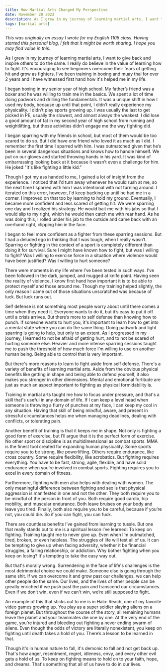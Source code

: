 ```yaml
---
title: How Martial Arts Changed My Perspective
date: November 20 2023
description: As I grew in my journey of learning martial arts, I want to give back and inspire others to do the same. I really do believe in the value of learning how to fight. It's encouraging to see beginners overcome their fears of getting hit and grow as fighters. I’ve been training in boxing and muay thai for over 2 years and I have witnessed first hand how it's helped me in my life.
tags: [martial arts]
---
```


*This was originally an essay I wrote for my English 1105 class. Having started this personal blog, I felt that it might be worth sharing. I hope you may find value in this.*

As I grew in my journey of learning martial arts, I want to give back and inspire others to do the same. I really do believe in the value of learning how to fight. It's encouraging to see beginners overcome their fears of getting hit and grow as fighters. I’ve been training in boxing and muay thai for over 2 years and I have witnessed first hand how it's helped me in my life. 

I began boxing in my senior year of high school. My father’s friend was a boxer and he was willing to train me in the basics. We spent a lot of time doing padwork and drilling the fundamentals. It was a unique shift in how I used my body, because up until that point, I didn’t really experience my physicality. I didn't play sports growing up. I was usually the last to get picked in PE, usually the slowest, and almost always the weakest. I did lose a good amount of fat in my second year of high school from running and weightlifting, but those activities didn’t engage me the way fighting did. 

I began sparring with my friends in school, but most of them would be too scared to do so. But I did have one friend who loved it as much as I did. I remember the first time I sparred with him. I was outmatched given that he’s been in several dangerous situations and knows how to handle himself. We put on our gloves and started throwing hands in his yard. It was kind of embarrassing looking back at it because it wasn’t even a challenge for him. He joked "It's like fighting a little kid.”

Though I got my ass handed to me, I gained a lot of insight from the experience. I noticed that I'd turn away whenever he would rush at me, so the next time I sparred with him I was intentional with not turning around. I iterated on this error, however, I'd keep backing up until he had me in a corner. I improved on that too by learning to hold my ground. Eventually, I became more confident and less scared of getting hit. We were sparring one day and I realized his strategy. He would bait me with his jabs so that I would slip to my right, which he would then catch me with rear hand. As he was doing this, I rolled under his jab to the outside and came back with an overhand right, clipping him in the face. 

I began to feel more confident as a fighter from these sparring sessions. But I had a deluded ego in thinking that I was tough, when I really wasn’t. Sparring or fighting in the context of a sport is completely different than doing it for survival. Sure I might have known how to fight, but was I willing to fight? Was I willing to exercise force in a situation where violence would have been justified? Was I willing to hurt someone?

There were moments in my life where I’ve been tested in such ways. I’ve been followed in the dark, jumped, and mugged at knife point. Having seen the reality of violence, I know first hand how important it is to be able to protect myself and those around me. Though my training helped slightly, the only reason I came out of those situations unscratched was because of luck. But luck runs out. 

Self defense is not something most people worry about until there comes a time when they need it. Everyone wants to do it, but it’s easy to put it off until a crisis arrives. But there’s more to self defense than knowing how to punch. If someone wants to hurt you, it's important to learn how to get into a mental state where you can do the same thing. Doing padwork and light sparring is going to help, but only to an extent. As I progressed in my journey, I learned to not be afraid of getting hurt, and to not be scared of hurting someone else. Heavier and more intense sparring sessions taught me to push the threshold of how much force I’m willing to use on another human being. Being able to control that is very important.
 
But there's more reasons to learn to fight aside from self defense. There's a variety of benefits of learning martial arts. Aside from the obvious physical benefits like getting in shape and being able to defend yourself, it also makes you stronger in other dimensions. Mental and emotional fortitude are just as much an aspect important to fighting as physical formidability is.

Training in martial arts taught me how to focus under pressure, and that's a skill that's useful in any domain of life. If I can keep a level head when someone is throwing a flurry of punches at my face, I can keep my cool in any situation. Having that skill of being mindful, aware, and present in stressful circumstances helps me when managing deadlines, dealing with conflicts, or tolerating pain.

Another benefit of training is that it keeps me in shape. Not only is fighting a good form of exercise, but I’ll argue that it is the perfect form of exercise. No other sport or discipline is as multidimensional as combat sports. MMA is the finest tool created for expanding human physicality. Some sports require you to be strong, like powerlifting. Others require endurance, like cross country. Some require flexibility, like acrobatics. But fighting requires everything. You have to be fast, strong, agile, flexible, and have solid endurance when you’re involved in combat sports. Fighting requires you to excel in every domain of fitness.
	
Furthermore, fighting with men also helps with dealing with women. The only meaningful difference between fighting and sex is that physical aggression is manifested in one and not the other. They both require you to be mindful of the person in front of you. Both require good cardio, hip mobility, and muscular endurance. Both leave bruises on your body and leave you tired. Finally, both also require you to be careful, because if you’re not, you could die. So if you can fight, 
you can fuck.

There are countless benefits I’ve gained from learning to tussle. But one that really stands out to me is a spiritual lesson I’ve learned: To keep on fighting. Training taught me to never give up. Even when I’m outmatched, tired, broken, or even helpless. The struggles of life will test all of us. It can be tempting to give up when facing adversity, whether it be financial struggles, a failing relationship, or addiction. Why bother fighting when you keep on losing? It's tempting to take the easy way out.

But that's morally wrong. Surrendering in the face of life's challenges is the most detrimental choice we could make. Someone else is going through the same shit. If we can overcome it and grow past our challenges, we can help other people do the same. Our lives, and the lives of other people can be greatly enriched if we push past the pain and transcend our circumstances. Even if we don’t win, even if we can't win, we’re still supposed to fight.

An example of this that sticks out to me is in Halo: Reach, one of my favorite video games growing up. You play as a super soldier slaying aliens on a foreign planet. But throughout the course of the story, all remaining humans leave the planet and your teammates die one by one. At the very end of the game, you’re injured and bleeding out fighting a never ending swarm of aliens. Even though the odds of victory are literally nonexistent, you keep on fighting until death takes a hold of you. There’s a lesson to be learned in that.

Though it's in human nature to fall, it's demonic to fall and not get back up. That's how anger, resentment, regret, idleness, envy, and every other evil gets a hold of us. To keep on fighting means to hold on to your faith, hope, and dreams. That's something that all of us have to do in our lives.
